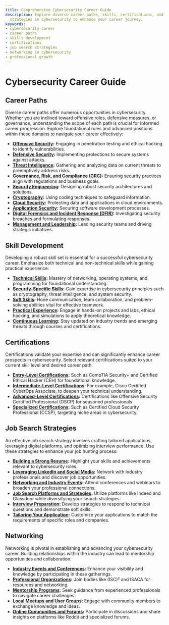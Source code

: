 ```yaml
---
title: Comprehensive Cybersecurity Career Guide
description: Explore diverse career paths, skills, certifications, and networking
  strategies in cybersecurity to enhance your career journey.
keywords:
- cybersecurity career
- career paths
- skills development
- certifications
- job search strategies
- networking in cybersecurity
- professional growth
---
```


# Cybersecurity Career Guide

## Career Paths

Diverse career paths offer numerous opportunities in cybersecurity. Whether you are inclined toward offensive roles, defensive measures, or governance, understanding the scope of each path is crucial for informed career progression. Explore foundational roles and advanced positions within these domains to navigate your career effectively:

- **[Offensive Security](career/career_paths/offensive_security/):** Engaging in penetration testing and ethical hacking to identify vulnerabilities.
- **[Defensive Security](career/career_paths/defensive_security/):** Implementing protections to secure systems against attacks.
- **[Threat Intelligence](career/career_paths/threat_intelligence/):** Gathering and analyzing data on current threats to preemptively address risks.
- **[Governance, Risk, and Compliance (GRC)](career/career_paths/governance_risk_and_compliance_grc/):** Ensuring security practices align with regulations and business goals.
- **[Security Engineering](career/career_paths/security_engineering/):** Designing robust security architectures and solutions.
- **[Cryptography](career/career_paths/cryptography/):** Using coding techniques to safeguard information.
- **[Cloud Security](career/career_paths/cloud_security/):** Protecting data and applications in cloud environments.
- **[Application Security](career/career_paths/application_security/):** Securing software development processes.
- **[Digital Forensics and Incident Response (DFIR)](career/career_paths/digital_forensics_and_incident_response_dfir/):** Investigating security breaches and formulating responses.
- **[Management and Leadership](career/career_paths/management_and_leadership/):** Leading security teams and driving strategic initiatives.

## Skill Development

Developing a robust skill set is essential for a successful cybersecurity career. Emphasize both technical and non-technical skills while gaining practical experience:

- **[Technical Skills](career/skill_development/technical_skills/):** Mastery of networking, operating systems, and programming for foundational understanding.
- **[Security-Specific Skills](career/skill_development/security-specific_skills/):** Gain expertise in cybersecurity principles such as cryptography, threat intelligence, and system security.
- **[Soft Skills](career/skill_development/soft_skills/):** Hone communication, team collaboration, and problem-solving abilities vital for effective teamwork.
- **[Practical Experience](career/skill_development/practical_experience/):** Engage in hands-on projects and labs, ethical hacking, and simulations to apply theoretical knowledge.
- **[Continuous Learning](career/skill_development/continuous_learning/):** Stay updated on industry trends and emerging threats through courses and certifications.

## Certifications

Certifications validate your expertise and can significantly enhance career prospects in cybersecurity. Select relevant certifications suited to your current skill level and desired career path:

- **[Entry-Level Certifications](career/certifications/entry-level_certifications/):** Such as CompTIA Security+ and Certified Ethical Hacker (CEH) for foundational knowledge.
- **[Intermediate-Level Certifications](career/certifications/intermediate-level_certifications/):** For example, Cisco Certified CyberOps Associate, to deepen your technical understanding.
- **[Advanced-Level Certifications](career/certifications/advanced-level_certifications/):** Certifications like Offensive Security Certified Professional (OSCP) for seasoned professionals.
- **[Specialized Certifications](career/certifications/specialized_certifications/):** Such as Certified Cloud Security Professional (CCSP), targeting niche areas in cybersecurity.

## Job Search Strategies

An effective job search strategy involves crafting tailored applications, leveraging digital platforms, and optimizing interview performance. Use these strategies to enhance your job hunting process:

- **[Building a Strong Resume](career/job_search_strategies/building_a_strong_resume/):** Highlight your skills and achievements relevant to cybersecurity roles.
- **[Leveraging LinkedIn and Social Media](career/job_search_strategies/leveraging_linkedin_and_social_media/):** Network with industry professionals and discover job opportunities.
- **[Networking and Industry Events](career/job_search_strategies/networking_and_industry_events/):** Attend conferences and webinars to broaden your professional connections.
- **[Job Search Platforms and Strategies](career/job_search_strategies/job_search_platforms_and_strategies/):** Utilize platforms like Indeed and Glassdoor while diversifying your search strategies.
- **[Interview Preparation](career/job_search_strategies/interview_preparation/):** Develop strategies to respond to technical questions and demonstrate soft skills.
- **[Tailoring Your Application](career/job_search_strategies/tailoring_your_application/):** Customize your applications to match the requirements of specific roles and companies.

## Networking

Networking is pivotal in establishing and advancing your cybersecurity career. Building relationships within the industry can lead to mentorship opportunities and collaboration:

- **[Industry Events and Conferences](career/networking/industry_events_and_conferences/):** Enhance your visibility and knowledge by participating in these gatherings.
- **[Professional Organizations](career/networking/professional_organizations/):** Join bodies like (ISC)² and ISACA for resources and networking.
- **[Mentorship Programs](career/networking/mentorship_programs/):** Seek guidance from experienced professionals to navigate career challenges.
- **[Local Meetups and User Groups](career/networking/local_meetups_and_user_groups/):** Engage with community members to exchange knowledge and ideas.
- **[Online Communities and Forums](career/networking/online_communities_and_forums/):** Participate in discussions and share insights on platforms like Reddit and specialized forums.